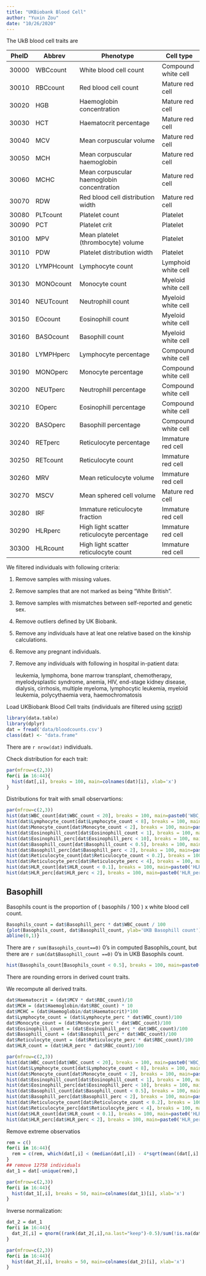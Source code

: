 ```yaml
---
title: "UKBiobank Blood Cell"
author: "Yuxin Zou"
date: "10/26/2020"
---
```


The UkB blood cell traits are

PheID | Abbrev    | Phenotype                                  | Cell type
------|-----------|--------------------------------------------|------------------
30000 | WBCcount  | White blood cell count                     | Compound white cell
30010 | RBCcount  | Red blood cell count                       | Mature red cell
30020 | HGB       | Haemoglobin concentration                  | Mature red cell
30030 | HCT       | Haematocrit percentage                     | Mature red cell
30040 | MCV       | Mean corpuscular volume                    | Mature red cell
30050 | MCH       | Mean corpuscular haemoglobin               | Mature red cell
30060 | MCHC      | Mean corpuscular haemoglobin concentration | Mature red cell
30070 | RDW       | Red blood cell distribution width          | Mature red cell
30080 | PLTcount  | Platelet count                             | Platelet
30090 | PCT       | Platelet crit                              | Platelet
30100 | MPV       | Mean platelet (thrombocyte) volume         | Platelet
30110 | PDW       | Platelet distribution width                | Platelet
30120 | LYMPHcount| Lymphocyte count                           | Lymphoid white cell
30130 | MONOcount | Monocyte count                             | Myeloid white cell
30140 | NEUTcount | Neutrophill count                          | Myeloid white cell
30150 | EOcount   | Eosinophill count                          | Myeloid white cell
30160 | BASOcount | Basophill count                            | Myeloid white cell
30180 | LYMPHperc | Lymphocyte percentage                      | Compound white cell
30190 | MONOperc  | Monocyte percentage                        | Compound white cell
30200 | NEUTperc  | Neutrophill percentage                     | Compound white cell
30210 | EOperc    | Eosinophill percentage                     | Compound white cell
30220 | BASOperc  | Basophill percentage                       | Compound white cell
30240 | RETperc   | Reticulocyte percentage                    | Immature red cell
30250 | RETcount  | Reticulocyte count                         | Immature red cell
30260 | MRV       | Mean reticulocyte volume                   | Immature red cell
30270 | MSCV      | Mean sphered cell volume                   | Mature red cell
30280 | IRF       | Immature reticulocyte fraction             | Immature red cell
30290 | HLRperc   | High light scatter reticulocyte percentage | Immature red cell
30300 | HLRcount  | High light scatter reticulocyte count      | Immature red cell


We filtered individuals with following criteria:

1. Remove samples with missing values.

2. Remove samples that are not marked as being "White British".

3. Remove samples with mismatches between self-reported and genetic sex.

4. Remove outliers defined by UK Biobank.

5. Remove any individuals have at leat one relative based on the kinship calculations.

6. Remove any pregnant individuals.

7. Remove any individuals with following in hospital in-patient data:
    
    leukemia, lymphoma, bone marrow transplant, chemotherapy, myelodysplastic syndrome, anemia, HIV, end-stage kidney disease, dialysis, cirrhosis, multiple myeloma, lymphocytic leukemia, myeloid leukemia, polycythaemia vera, haemochromatosis

Load UKBiobank Blood Cell traits (individuals are filtered using [script](scripts/get_bloodcounts.R))
```r
library(data.table)
library(dplyr)
dat = fread('data/bloodcounts.csv')
class(dat) <- "data.frame"
```
There are `r nrow(dat)` individuals.

Check distribution for each trait:
```r
par(mfrow=c(2,3))
for(i in 16:44){
  hist(dat[,i], breaks = 100, main=colnames(dat)[i], xlab='x')
}
```

Distributions for trait with small observartions:
```r
par(mfrow=c(2,3))
hist(dat$WBC_count[dat$WBC_count < 20], breaks = 100, main=paste0('WBC_count ', sum(dat$WBC_count > 20), ' inds > 20'), xlab='x')
hist(dat$Lymphocyte_count[dat$Lymphocyte_count < 8], breaks = 100, main=paste0('Lymphocyte_count ', sum(dat$Lymphocyte_count > 8), ' inds > 8'), xlab='x')
hist(dat$Monocyte_count[dat$Monocyte_count < 2], breaks = 100, main=paste0('Monocyte_count ', sum(dat$Monocyte_count > 2), ' inds > 2'), xlab='x')
hist(dat$Eosinophill_count[dat$Eosinophill_count < 1], breaks = 100, main=paste0('Eosinophill_count ', sum(dat$Eosinophill_count > 1), ' inds > 1'), xlab='x')
hist(dat$Eosinophill_perc[dat$Eosinophill_perc < 10], breaks = 100, main=paste0('Eosinophill_perc ', sum(dat$Eosinophill_perc > 10), ' inds > 10'), xlab='x')
hist(dat$Basophill_count[dat$Basophill_count < 0.5], breaks = 100, main=paste0('Basophill_count ', sum(dat$Basophill_count > 0.5), ' inds > 0.5'), xlab='x')
hist(dat$Basophill_perc[dat$Basophill_perc < 2], breaks = 100, main=paste0('Basophill_perc ', sum(dat$Basophill_perc > 2), ' inds > 2'), xlab='x')
hist(dat$Reticulocyte_count[dat$Reticulocyte_count < 0.2], breaks = 100, main=paste0('Reticulocyte_count ', sum(dat$Reticulocyte_count > 0.2), ' inds > 0.2'), xlab='x')
hist(dat$Reticulocyte_perc[dat$Reticulocyte_perc < 4], breaks = 100, main=paste0('Reticulocyte_perc ', sum(dat$Reticulocyte_perc > 4), ' inds > 4'), xlab='x')
hist(dat$HLR_count[dat$HLR_count < 0.1], breaks = 100, main=paste0('HLR_count ', sum(dat$HLR_count > 0.1), ' inds > 0.1'), xlab='x')
hist(dat$HLR_perc[dat$HLR_perc < 2], breaks = 100, main=paste0('HLR_perc ', sum(dat$HLR_perc > 2), ' inds > 2'), xlab='x')
```

## Basophill

Basophils count is the proportion of ( basophils / 100 ) x white blood cell count.

```r
Basophils_count = dat$Basophill_perc * dat$WBC_count / 100
{plot(Basophils_count, dat$Basophill_count, ylab='UKB Basophill count')
abline(0,1)}
```

There are `r sum(Basophils_count==0)` 0's in computed Basophils_count, but there are `r sum(dat$Basophill_count ==0)` 0's in UKB Basophils count.

```r
hist(Basophils_count[Basophils_count < 0.5], breaks = 100, main=paste0('Derived Basophils_count ', sum(Basophils_count > 0.5), ' inds > 0.5'), xlab='x')
```
There are rounding errors in derived count traits.

We recompute all derived traits.
```r
dat$Haematocrit = (dat$MCV * dat$RBC_count)/10
dat$MCH = (dat$Haemoglobin/dat$RBC_count) * 10
dat$MCHC = (dat$Haemoglobin/dat$Haematocrit)*100
dat$Lymphocyte_count = (dat$Lymphocyte_perc * dat$WBC_count)/100
dat$Monocyte_count = (dat$Monocyte_perc * dat$WBC_count)/100
dat$Eosinophill_count = (dat$Eosinophill_perc * dat$WBC_count)/100
dat$Basophill_count = (dat$Basophill_perc * dat$WBC_count)/100
dat$Reticulocyte_count = (dat$Reticulocyte_perc * dat$RBC_count)/100
dat$HLR_count = (dat$HLR_perc * dat$RBC_count)/100
```

```r
par(mfrow=c(2,3))
hist(dat$WBC_count[dat$WBC_count < 20], breaks = 100, main=paste0('WBC_count ', sum(dat$WBC_count > 20), ' inds > 20'), xlab='x')
hist(dat$Lymphocyte_count[dat$Lymphocyte_count < 8], breaks = 100, main=paste0('Lymphocyte_count ', sum(dat$Lymphocyte_count > 8), ' inds > 8'), xlab='x')
hist(dat$Monocyte_count[dat$Monocyte_count < 2], breaks = 100, main=paste0('Monocyte_count ', sum(dat$Monocyte_count > 2), ' inds > 2'), xlab='x')
hist(dat$Eosinophill_count[dat$Eosinophill_count < 1], breaks = 100, main=paste0('Eosinophill_count ', sum(dat$Eosinophill_count > 1), ' inds > 1'), xlab='x')
hist(dat$Eosinophill_perc[dat$Eosinophill_perc < 10], breaks = 100, main=paste0('Eosinophill_perc ', sum(dat$Eosinophill_perc > 10), ' inds > 10'), xlab='x')
hist(dat$Basophill_count[dat$Basophill_count < 0.5], breaks = 100, main=paste0('Basophill_count ', sum(dat$Basophill_count > 0.5), ' inds > 0.5'), xlab='x')
hist(dat$Basophill_perc[dat$Basophill_perc < 2], breaks = 100, main=paste0('Basophill_perc ', sum(dat$Basophill_perc > 2), ' inds > 2'), xlab='x')
hist(dat$Reticulocyte_count[dat$Reticulocyte_count < 0.2], breaks = 100, main=paste0('Reticulocyte_count ', sum(dat$Reticulocyte_count > 0.2), ' inds > 0.2'), xlab='x')
hist(dat$Reticulocyte_perc[dat$Reticulocyte_perc < 4], breaks = 100, main=paste0('Reticulocyte_perc ', sum(dat$Reticulocyte_perc > 4), ' inds > 4'), xlab='x')
hist(dat$HLR_count[dat$HLR_count < 0.1], breaks = 100, main=paste0('HLR_count ', sum(dat$HLR_count > 0.1), ' inds > 0.1'), xlab='x')
hist(dat$HLR_perc[dat$HLR_perc < 2], breaks = 100, main=paste0('HLR_perc ', sum(dat$HLR_perc > 2), ' inds > 2'), xlab='x')
```

Remove extreme observatios
```r
rem = c()
for(i in 16:44){
  rem = c(rem, which(dat[,i] < (median(dat[,i]) - 4*sqrt(mean((dat[,i] - median(dat[,i]))^2))) | dat[,i] > (median(dat[,i]) + 4*sqrt(mean((dat[,i] - median(dat[,i]))^2)))))
}
## remove 12758 individuals
dat_1 = dat[-unique(rem),]
```

```r
par(mfrow=c(2,3))
for(i in 16:44){
  hist(dat_1[,i], breaks = 50, main=colnames(dat_1)[i], xlab='x')
}
```

Inverse normalization:
```r
dat_2 = dat_1
for(i in 16:44){
  dat_2[,i] = qnorm((rank(dat_2[,i],na.last="keep")-0.5)/sum(!is.na(dat_2[,i])))
}
```

```r
par(mfrow=c(2,3))
for(i in 16:44){
  hist(dat_2[,i], breaks = 50, main=colnames(dat_2)[i], xlab='x')
}
```
